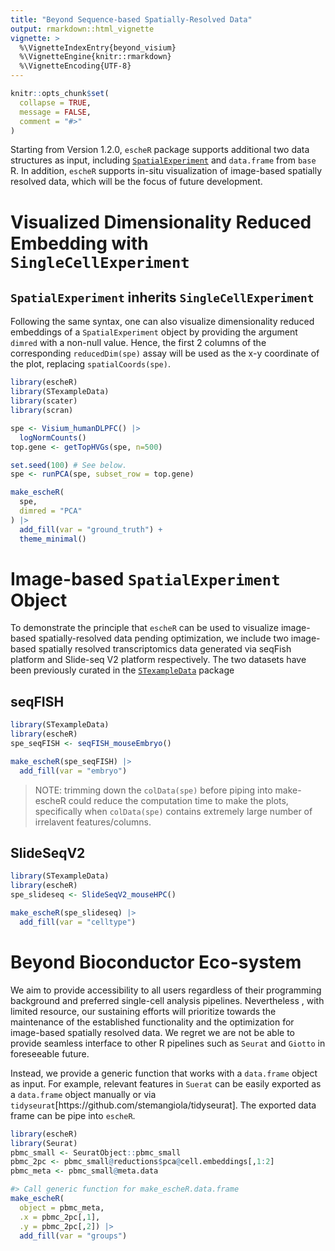 ```yaml
---
title: "Beyond Sequence-based Spatially-Resolved Data"
output: rmarkdown::html_vignette
vignette: >
  %\VignetteIndexEntry{beyond_visium}
  %\VignetteEngine{knitr::rmarkdown}
  %\VignetteEncoding{UTF-8}
---
```


```r
knitr::opts_chunk$set(
  collapse = TRUE,
  message = FALSE,
  comment = "#>"
)
```



Starting from Version 1.2.0, `escheR` package supports additional two data structures as input, including [`SpatialExperiment`](https://bioconductor.org/packages/release/bioc/html/SpatialExperiment.html) and `data.frame` from `base` R. In addition, `escheR` supports in-situ visualization of image-based spatially resolved data, which will be the focus of future development. 

# Visualized Dimensionality Reduced Embedding with `SingleCellExperiment`

## `SpatialExperiment` inherits `SingleCellExperiment`
Following the same syntax, one can also visualize dimensionality reduced embeddings of a `SpatialExperiment` object by providing the argument `dimred` with a non-null value. Hence, the first 2 columns of the corresponding `reducedDim(spe)` assay will be used as the x-y coordinate of the plot, replacing `spatialCoords(spe)`.

```r
library(escheR)
library(STexampleData)
library(scater)
library(scran)

spe <- Visium_humanDLPFC() |> 
  logNormCounts()
top.gene <- getTopHVGs(spe, n=500)

set.seed(100) # See below.
spe <- runPCA(spe, subset_row = top.gene) 

make_escheR(
  spe,
  dimred = "PCA"
) |> 
  add_fill(var = "ground_truth") +
  theme_minimal()
```

# Image-based `SpatialExperiment` Object
To demonstrate the principle that `escheR` can be used to visualize image-based spatially-resolved data pending optimization, we include two image-based spatially resolved transcriptomics data generated via seqFish platform and Slide-seq V2 platform respectively. The two datasets have been previously curated in the [`STexampleData`](https://bioconductor.org/packages/release/data/experiment/vignettes/STexampleData/inst/doc/STexampleData_overview.html) package

## seqFISH
```r
library(STexampleData)
library(escheR)
spe_seqFISH <- seqFISH_mouseEmbryo()

make_escheR(spe_seqFISH) |>
  add_fill(var = "embryo")
```

> NOTE: trimming down the `colData(spe)` before piping into make-escheR could reduce the computation time to make the plots, specifically when `colData(spe)` contains extremely large number of irrelavent features/columns.


## SlideSeqV2
```r
library(STexampleData)
library(escheR)
spe_slideseq <- SlideSeqV2_mouseHPC()

make_escheR(spe_slideseq) |>
  add_fill(var = "celltype")
```

# Beyond Bioconductor Eco-system
We aim to provide accessibility to all users regardless of their programming background and preferred single-cell analysis pipelines. Nevertheless , with limited resource, our sustaining efforts will prioritize towards the maintenance of the established functionality and the optimization for image-based spatially resolved data. We regret we are not be able to provide seamless interface to other R pipelines such as `Seurat` and `Giotto` in foreseeable future.

Instead, we provide a generic function that works with a `data.frame` object as input. For example, relevant features in `Suerat` can be easily exported as a `data.frame` object manually or via `tidyseurat`[https://github.com/stemangiola/tidyseurat]. The exported data frame can be pipe into `escheR`.

```r
library(escheR)
library(Seurat)
pbmc_small <- SeuratObject::pbmc_small
pbmc_2pc <- pbmc_small@reductions$pca@cell.embeddings[,1:2]
pbmc_meta <- pbmc_small@meta.data

#> Call generic function for make_escheR.data.frame
make_escheR(
  object = pbmc_meta,
  .x = pbmc_2pc[,1],
  .y = pbmc_2pc[,2]) |> 
  add_fill(var = "groups")
```

